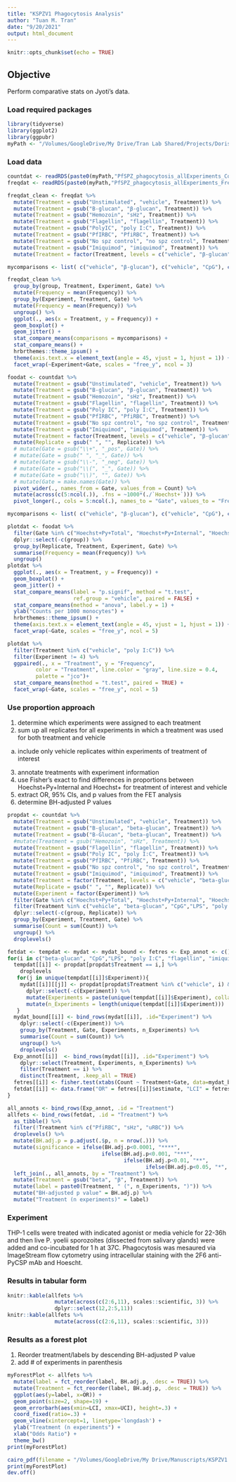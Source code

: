 ```yaml
---
title: "KSPZV1 Phagocytosis Analysis"
author: "Tuan M. Tran"
date: "9/20/2021"
output: html_document
---
```


```r
knitr::opts_chunk$set(echo = TRUE)
```

## Objective

Perform comparative stats on Jyoti's data.

### Load required packages

```r
library(tidyverse)
library(ggplot2)
library(ggpubr)
myPath <- "/Volumes/GoogleDrive/My Drive/Tran Lab Shared/Projects/Doris Duke PfSPZ Kenya/Tuan PfSPZ/KenyaPfSPZ/Phagocytosis Experiments/"
```

### Load data

```r
countdat <- readRDS(paste0(myPath,"PfSPZ_phagocytosis_allExperiments_Countdata_10062021.rds"))
freqdat <- readRDS(paste0(myPath,"PfSPZ_phagocytosis_allExperiments_Freqdata_10062021.rds"))
```

```r
freqdat_clean <- freqdat %>%
  mutate(Treatment = gsub("Unstimulated", "vehicle", Treatment)) %>%
  mutate(Treatment = gsub("B-glucan", "β-glucan", Treatment)) %>%
  mutate(Treatment = gsub("Hemozoin", "sHz", Treatment)) %>%
  mutate(Treatment = gsub("Flagellin", "flagellin", Treatment)) %>%
  mutate(Treatment = gsub("PolyIC", "poly I:C", Treatment)) %>%
  mutate(Treatment = gsub("PfIRBC", "PfiRBC", Treatment)) %>%
  mutate(Treatment = gsub("No spz control", "no spz control", Treatment)) %>%
  mutate(Treatment = gsub("Imiquimod", "imiquimod", Treatment)) %>%
  mutate(Treatment = factor(Treatment, levels = c("vehicle", "β-glucan", "CpG","LPS", "poly I:C", "flagellin", "imiquimod")))
```

```r
mycomparisons <- list( c("vehicle", "β-glucan"), c("vehicle", "CpG"), c("vehicle", "LPS"), c("vehicle", "poly I:C"), c("vehicle", "flagellin"), c("vehicle", "imiquimod"))

freqdat_clean %>%
  group_by(group, Treatment, Experiment, Gate) %>%
  mutate(Frequency = mean(Frequency)) %>%
  group_by(Experiment, Treatment, Gate) %>%
  mutate(Frequency = mean(Frequency)) %>%
  ungroup() %>%
  ggplot(., aes(x = Treatment, y = Frequency)) +
  geom_boxplot() +
  geom_jitter() +
  stat_compare_means(comparisons = mycomparisons) + 
  stat_compare_means() +
  hrbrthemes::theme_ipsum() +
  theme(axis.text.x = element_text(angle = 45, vjust = 1, hjust = 1)) +
  facet_wrap(~Experiment+Gate, scales = "free_y", ncol = 3) 
```

```r
foodat <- countdat %>%
  mutate(Treatment = gsub("Unstimulated", "vehicle", Treatment)) %>%
  mutate(Treatment = gsub("B-glucan", "β-glucan", Treatment)) %>%
  mutate(Treatment = gsub("Hemozoin", "sHz", Treatment)) %>%
  mutate(Treatment = gsub("Flagellin", "flagellin", Treatment)) %>%
  mutate(Treatment = gsub("Poly IC", "poly I:C", Treatment)) %>%
  mutate(Treatment = gsub("PfIRBC", "PfiRBC", Treatment)) %>%
  mutate(Treatment = gsub("No spz control", "no spz control", Treatment)) %>%
  mutate(Treatment = gsub("Imiquimod", "imiquimod", Treatment)) %>%
  mutate(Treatment = factor(Treatment, levels = c("vehicle", "β-glucan", "CpG","LPS", "poly I:C", "flagellin", "imiquimod"))) %>%
  mutate(Replicate = gsub(" ", "", Replicate)) %>%
  # mutate(Gate = gsub("\\+", "_pos", Gate)) %>%
  # mutate(Gate = gsub(" ", "_", Gate)) %>%
  # mutate(Gate = gsub("\\-", "_neg", Gate)) %>%
  # mutate(Gate = gsub("\\(", "_", Gate)) %>%
  # mutate(Gate = gsub("\\)", "", Gate)) %>%
  # mutate(Gate = make.names(Gate)) %>%
  pivot_wider(., names_from = Gate, values_from = Count) %>%
  mutate(across(c(5:ncol(.)), .fns = ~1000*(./`Hoechst+`))) %>%
  pivot_longer(., cols = 5:ncol(.), names_to = "Gate", values_to = "Frequency")
```

```r
mycomparisons <- list( c("vehicle", "β-glucan"), c("vehicle", "CpG"), c("vehicle", "LPS"), c("vehicle", "poly I:C"), c("vehicle", "flagellin"), c("vehicle", "imiquimod"))

plotdat <- foodat %>%
  filter(Gate %in% c("Hoechst+Py+Total", "Hoechst+Py+Internal", "Hoechst+Py+External")) %>%
  dplyr::select(-c(group)) %>%
  group_by(Replicate, Treatment, Experiment, Gate) %>%
  summarise(Frequency = mean(Frequency)) %>%
  ungroup()
plotdat %>%
  ggplot(., aes(x = Treatment, y = Frequency)) +
  geom_boxplot() +
  geom_jitter() +
  stat_compare_means(label = "p.signif", method = "t.test",
                     ref.group = "vehicle", paired = FALSE) + 
  stat_compare_means(method = "anova", label.y = 1) +
  ylab("Counts per 1000 monocytes") +
  hrbrthemes::theme_ipsum() +
  theme(axis.text.x = element_text(angle = 45, vjust = 1, hjust = 1)) +
  facet_wrap(~Gate, scales = "free_y", ncol = 5) 

plotdat %>%
  filter(Treatment %in% c("vehicle", "poly I:C")) %>%
  filter(Experiment != 4) %>%
  ggpaired(., x = "Treatment", y = "Frequency",
         color = "Treatment", line.color = "gray", line.size = 0.4,
         palette = "jco")+
  stat_compare_means(method = "t.test", paired = TRUE) +
  facet_wrap(~Gate, scales = "free_y", ncol = 5) 
```

### Use proportion approach

1. determine which experiments were assigned to each treatment
2. sum up all replicates for all experiments in which a treatment was used for both treatment and vehicle
  a. include only vehicle replicates within experiments of treatment of interest
3. annotate treatments with experiment information
4. use Fisher's exact to find differences in proportions between Hoechst+Py+Internal and Hoechst+ for treatment of interest and vehicle
5. extract OR, 95% CIs, and p values from the FET analysis
6. determine BH-adjusted P values

```r
propdat <- countdat %>%
  mutate(Treatment = gsub("Unstimulated", "vehicle", Treatment)) %>%
  mutate(Treatment = gsub("B-glucan", "beta-glucan", Treatment)) %>%
  mutate(Treatment = gsub("B-Glucan", "beta-glucan", Treatment)) %>%
  #mutate(Treatment = gsub("Hemozoin", "sHz", Treatment)) %>%
  mutate(Treatment = gsub("Flagellin", "flagellin", Treatment)) %>%
  mutate(Treatment = gsub("Poly IC", "poly I:C", Treatment)) %>%
  mutate(Treatment = gsub("PfIRBC", "PfiRBC", Treatment)) %>%
  mutate(Treatment = gsub("No spz control", "no spz control", Treatment)) %>%
  mutate(Treatment = gsub("Imiquimod", "imiquimod", Treatment)) %>%
  mutate(Treatment = factor(Treatment, levels = c("vehicle", "beta-glucan", "CpG","LPS", "poly I:C", "flagellin", "imiquimod"))) %>%
  mutate(Replicate = gsub(" ", "", Replicate)) %>%
  mutate(Experiment = factor(Experiment)) %>%
  filter(Gate %in% c("Hoechst+Py+Total", "Hoechst+Py+Internal", "Hoechst+Py+External", "Hoechst+"))  %>%
  filter(Treatment %in% c("vehicle", "beta-glucan", "CpG","LPS", "poly I:C", "flagellin", "imiquimod"))  %>%
  dplyr::select(-c(group, Replicate)) %>%
  group_by(Experiment, Treatment, Gate) %>%
  summarise(Count = sum(Count)) %>%
  ungroup() %>%
  droplevels()

fetdat <- tempdat <- mydat <- mydat_bound <- fetres <- Exp_annot <- c()
for(i in c("beta-glucan", "CpG","LPS", "poly I:C", "flagellin", "imiquimod")){
  tempdat[[i]] <- propdat[propdat$Treatment == i,] %>%
    droplevels
   for(j in unique(tempdat[[i]]$Experiment)){
    mydat[[i]][[j]] <- propdat[propdat$Treatment %in% c("vehicle", i) & propdat$Experiment==j,] %>%
      dplyr::select(-c(Experiment)) %>%
      mutate(Experiments = paste(unique(tempdat[[i]]$Experiment), collapse=",")) %>%
      mutate(n_Experiments = length(unique(tempdat[[i]]$Experiment)))
   }
  mydat_bound[[i]] <- bind_rows(mydat[[i]], .id="Experiment") %>%
    dplyr::select(-c(Experiment)) %>%
    group_by(Treatment, Gate, Experiments, n_Experiments) %>%
    summarise(Count = sum(Count)) %>%
    ungroup() %>%
    droplevels()
  Exp_annot[[i]]  <- bind_rows(mydat[[i]], .id="Experiment") %>%
    dplyr::select(Treatment, Experiments, n_Experiments) %>%
    filter(Treatment == i) %>%
    distinct(Treatment, .keep_all = TRUE)
  fetres[[i]] <- fisher.test(xtabs(Count ~ Treatment+Gate, data=mydat_bound[[i]])[,c("Hoechst+","Hoechst+Py+Internal")])
  fetdat[[i]] <- data.frame("OR" = fetres[[i]]$estimate, "LCI" = fetres[[i]]$conf.int[1], "UCI" = fetres[[i]]$conf.int[2], "p" = fetres[[i]]$p.value)
}

all_annots <- bind_rows(Exp_annot, .id = "Treatment")
allfets <- bind_rows(fetdat, .id = "Treatment") %>%  
  as_tibble() %>%
  filter(!Treatment %in% c("PfiRBC", "sHz", "uRBC")) %>%
  droplevels() %>%
  mutate(BH.adj.p = p.adjust(.$p, n = nrow(.))) %>%
  mutate(significance = ifelse(BH.adj.p<0.0001, "****",
                              ifelse(BH.adj.p<0.001, "***",
                                     ifelse(BH.adj.p<0.01, "**",
                                            ifelse(BH.adj.p<0.05, "*", "ns"))))) %>%
  left_join(., all_annots, by = "Treatment") %>%
  mutate(Treatment = gsub("beta", "β", Treatment)) %>%
  mutate(label = paste0(Treatment, " (", n_Experiments, ")")) %>%
  mutate("BH-adjusted p value" = BH.adj.p) %>%
  mutate("Treatment (n experiments)" = label)
```

### Experiment

THP-1 cells were treated with indicated agonist or media vehicle for 22-36h and then live P. yoelii sporozoites (dissected from salivary glands) were added and co-incubated for 1 h at 37C. Phagocytosis was mesaured via ImageStream flow cytometry using intracellular staining with the 2F6 anti-PyCSP mAb and Hoescht.

### Results in tabular form

```r
knitr::kable(allfets %>%
               mutate(across(c(2:6,11), scales::scientific, 3)) %>%
               dplyr::select(12,2:5,11))
knitr::kable(allfets %>%
               mutate(across(c(2:6,11), scales::scientific, 3)))

```

### Results as a forest plot

1. Reorder treatment/labels by descending BH-adjusted P value
2. add # of experiments in parenthesis

```r
myForestPlot <- allfets %>%
  mutate(label = fct_reorder(label, BH.adj.p, .desc = TRUE)) %>%
  mutate(Treatment = fct_reorder(label, BH.adj.p, .desc = TRUE)) %>%
  ggplot(aes(y=label, x=OR)) +
  geom_point(size=2, shape=19) +
  geom_errorbarh(aes(xmin=LCI, xmax=UCI), height=.3) +
  coord_fixed(ratio=.3) +
  geom_vline(xintercept=1, linetype='longdash') +
  ylab("Treatment (n experiments") +
  xlab("Odds Ratio") +
  theme_bw()
print(myForestPlot)
```


```r
cairo_pdf(filename = "/Volumes/GoogleDrive/My Drive/Manuscripts/KSPZV1 Manuscript/Figures/Working Figures for Submission/Fig 6D THP1 Phagocytosis Forest Plot.pdf", height = 3.5, width = 2.5)
print(myForestPlot)
dev.off()
```





